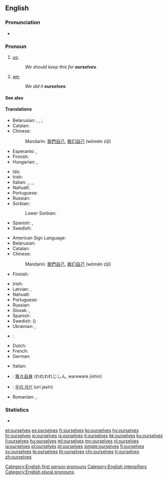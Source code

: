 ==English==

===Pronunciation===
* {{audio|en-us-ourselves.ogg|Audio (US)|lang=en}}

===Pronoun===
{{en-pron|desc=second personal plural pronoun|reflexive case of|we}}

# {{context|reflexive|lang=en}} [[us]]; {{non-gloss definition|the group including the speaker as the object of a verb or preposition when that group also is the subject.}}
#: ''We should keep this for '''ourselves'''.''
# {{context|emphatic|lang=en}} [[we]]; {{non-gloss definition|intensifies the subject as the group including the speaker, especially to indicate that no one else satisfies the predicate.}}
#: ''We did it '''ourselves'''.''

====See also====
{{English personal pronouns}}

====Translations====
{{trans-top|reflexive: us}}
* Belarusian: {{t|be|сябе́|sc=Cyrl}} {{qualifier|accusative, genitive}}, {{t|be|[[сябе#Belarusian|сабе́]]|sc=Cyrl}} {{qualifier|dative, locative}}, {{t|be|[[сябе#Belarusian|сабо́й]]|sc=Cyrl}} {{qualifier|instrumental}}; {{t|be|-цца|tr=-cca|sc=Cyrl}} {{qualifier|verb ending}}
* Catalan: {{t|ca|ens}}
* Chinese:
*: Mandarin: [[我們]][[自己]], [[我们]][[自己]] (wǒmén zìjǐ)
* Esperanto: {{t+|eo|ni}}, {{t+|eo|nin}}
* Finnish: {{t+|fi|itsemme}}
* Hungarian: {{t|hu|magunk}}, {{t|hu|magunkat}} {{qualifier|accusative}}
{{trans-mid}}
* Ido: {{t|io|ni ipsa}}
* Irish: {{t|ga|sinn féin}}
* Italian: {{t+|it|ci}}, {{t|it|la nostra|f}}, {{t|it|il nostro|m}}, {{t|it|le nostre|f-p}}
* Nahuatl: {{t|nah|tehhuān}}
* Portuguese: {{t|pt|nos}}
* Russian: {{t+|ru|себя́|tr=sebjá}}
* Sorbian:
*: Lower Sorbian: {{t|dsb|se}}
* Spanish: {{t+|es|nos}}, {{t+|es|nosotros}}
* Swedish: {{t|sv|oss själva}}
{{trans-bottom}}

{{trans-top|emphatic: we}}
* American Sign Language: {{t|ase|A@IpsiChest-RadialBack A@ContraChest-RadialBack}}
* Belarusian: {{t|be|[[мы#Belarusian|мы]] [[сам#Belarusian|са́мі]]|sc=Cyrl}}
* Catalan: {{t|ca|mateix|alt=mateixos}}
* Chinese:
*: Mandarin: [[我們]][[自己]], [[我们]][[自己]] (wǒmén zìjǐ)
* Finnish: {{t+|fi|itse}}
{{trans-mid}}
* Irish: {{t|ga|sinn féin}}
* Latvian: {{t|lv|mēs paši|m-p}}, {{t|lv|mēs pašas|f-p}}
* Nahuatl: {{t|nah|tehhuāntin}}
* Portuguese: {{t|pt|[[nós]] [[mesmos]]}}
* Russian: {{t+|ru|са́ми|tr=sámi}}
* Slovak: {{t|sk|my sami}}, {{t|sk|my same}}
* Spanish: {{t+|es|mismo|alt=nosotros mismos}}
* Swedish: ({{t+|sv|vi}}) {{t+|sv|själva}}
* Ukrainian: {{t|uk|ми сами́|sc=Cyrl}}, {{t|uk|ми самі́|sc=Cyrl}}
{{trans-bottom}}

{{checktrans-top}}
* {{ttbc|ar}}: {{l|ar|انفسنا}} {{IPAchar|(anfúsana)}}
* Dutch: {{t-check|nl|onszelf}}
* French: {{t-check|fr|nous-mêmes}}
* German: {{t-check|de|wir selbst}}
{{trans-mid}}
* Italian: {{t-check|it|noi stessi}}
* {{ttbc|ja}}: [[我々自身]] (われわれじしん, wareware jishin)
* {{ttbc|ko}}: [[우리 자신]] (uri jasin)
* Romanian: {{t-check|ro|înșine|m}}, {{t-check|ro|însene|f}}
{{trans-bottom}}

===Statistics===
* {{rank|offer|promise|obliged|911|ourselves|pale|happiness|religion}}

[[Category:English first person pronouns]]
[[Category:English intensifiers]]
[[Category:English plural pronouns]]

[[et:ourselves]]
[[es:ourselves]]
[[fr:ourselves]]
[[ko:ourselves]]
[[hy:ourselves]]
[[hr:ourselves]]
[[io:ourselves]]
[[is:ourselves]]
[[it:ourselves]]
[[kk:ourselves]]
[[ku:ourselves]]
[[li:ourselves]]
[[hu:ourselves]]
[[ml:ourselves]]
[[my:ourselves]]
[[nl:ourselves]]
[[ja:ourselves]]
[[pl:ourselves]]
[[pt:ourselves]]
[[simple:ourselves]]
[[fi:ourselves]]
[[sv:ourselves]]
[[te:ourselves]]
[[th:ourselves]]
[[chr:ourselves]]
[[tr:ourselves]]
[[zh:ourselves]]